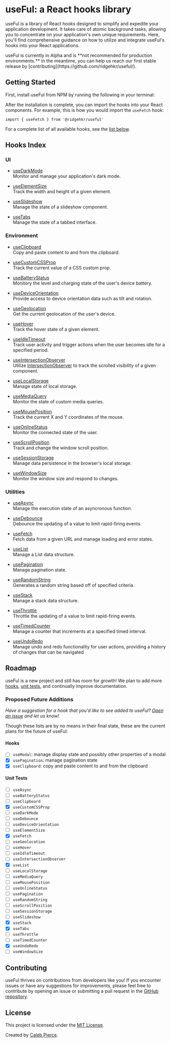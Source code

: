 
# useFul: a React hooks library

useFul is a library of React hooks designed to simplify and expedite your application development. It takes care of atomic background tasks, allowing you to concentrate on your application's own unique requirements. Here, you'll find comprehensive guidance on how to utilize and integrate useFul's hooks into your React applications.

<Callout emoji='⚠️'>
  useFul is currently in Alpha and is **not recommended for production
  environments.** In the meantime, you can help us reach our first stable
  release by [contributing](https://github.com/ridgehkr/useful/).
</Callout>

## Getting Started

First, install useFul from NPM by running the following in your terminal:

<Install />

After the installation is complete, you can import the hooks into your React components. For example, this is how you would import the `useFetch` hook:

```tsx
import { useFetch } from '@ridgehkr/useful'
```

For a complete list of all available hooks, see the [list below](#hooks-index).

## Hooks Index

### UI

- [useDarkMode](/hooks/useDarkMode)\
  Monitor and manage your application's dark mode.

- [useElementSize](/hooks/useElementSize)\
  Track the width and height of a given element.

- [useSlideshow](/hooks/useSlideshow)\
  Manage the state of a slideshow component.

- [useTabs](/hooks/useTabs)\
  Manage the state of a tabbed interface.

### Environment

- [useClipboard](/hooks/useClipboard)\
  Copy and paste content to and from the clipboard.

- [useCustomCSSProp](/hooks/useCustomCSSProp)\
  Track the current value of a CSS custom prop.

- [useBatteryStatus](/hooks/useBatteryStatus)\
  Monitory the level and charging state of the user's device battery.

- [useDeviceOrientation](/hooks/useDeviceOrientation)\
  Provide access to device orientation data such as tilt and rotation.

- [useGeolocation](/hooks/useGeolocation)\
  Get the current geolocation of the user's device.

- [useHover](/hooks/useHover)\
  Track the hover state of a given element.

- [useIdleTimeout](/hooks/useIdleTimeout)\
  Track user activity and trigger actions when the user becomes idle for a specified period.

- [useIntersectionObserver](/hooks/useIntersectionObserver)\
  Utilize [IntersectionObserver](https://developer.mozilla.org/en-US/docs/Web/API/Intersection_Observer_API) to track the scrolled visibility of a given component.

- [useLocalStorage](/hooks/useLocalStorage)\
  Manage state of local storage.

- [useMediaQuery](/hooks/useMediaQuery)\
  Monitor the state of custom media queries.

- [useMousePosition](/hooks/useMousePosition)\
  Track the current X and Y coordinates of the mouse.

- [useOnlineStatus](/hooks/useOnlineStatus)\
  Monitor the connected state of the user.

- [useScrollPosition](/hooks/useScrollPosition)\
  Track and change the window scroll position.

- [useSessionStorage](/hooks/useSessionStorage)\
  Manage data persistence in the browser's local storage.

- [useWindowSize](/hooks/useWindowSize)\
  Monitor the window size and respond to changes.

### Utilities

- [useAsync](/hooks/useAsync)\
  Manage the execution state of an asyncronous function.

- [useDebounce](/hooks/useDebounce)\
  Debounce the updating of a value to limit rapid-firing events.

- [useFetch](/hooks/useFetch)\
  Fetch data from a given URL and manage loading and error states.

- [useList](/hooks/useList)\
  Manage a List data structure.

- [usePagination](/hooks/usePagination)\
  Manage pagination state.

- [useRandomString](/hooks/useRandomString)\
  Generates a random string based off of specified criteria.

- [useStack](/hooks/useStack)\
  Manage a stack data structure.

- [useThrottle](/hooks/useThrottle)\
  Throttle the updating of a value to limit rapid-firing events.

- [useTimedCounter](/hooks/useTimedCounter)\
  Manage a counter that increments at a specified timed interval.

- [useUndoRedo](/hooks/useUndoRedo)\
  Manage undo and redo functionality for user actions, providing a history of changes that can be navigated

## Roadmap

useFul is a new project and still has room for growth! We plan to add more [hooks](#proposed-future-additions), [unit tests](#unit-tests), and continually improve documentation.

### Proposed Future Additions

_Have a suggestion for a hook that you'd like to see added to useFul? [Open an issue](https://github.com/ridgehkr/useful/issues/new) and let us know!_

Though these lists are by no means in their final state, these are the current plans for the future of useFul:

#### Hooks

- [ ] `useModal`: manage display state and possibly other properties of a modal
- [x] `usePagination`: manage pagination state
- [x] `useClipboard`: copy and paste content to and from the clipboard

#### Unit Tests

- [ ] `useAsync`
- [ ] `useBatteryStatus`
- [ ] `useClipboard`
- [x] `useCustomCSSProp`
- [ ] `useDarkMode`
- [ ] `useDebounce`
- [ ] `useDeviceOrientation`
- [ ] `useElementSize`
- [x] `useFetch`
- [ ] `useGeolocation`
- [ ] `useHover`
- [ ] `useIdleTimeout`
- [ ] `useIntersectionObserver`
- [x] `useList`
- [ ] `useLocalStorage`
- [ ] `useMediaQuery`
- [ ] `useMousePosition`
- [ ] `useOnlineStatus`
- [ ] `usePagination`
- [ ] `useRandomString`
- [ ] `useScrollPosition`
- [ ] `useSessionStorage`
- [ ] `useSlideshow`
- [x] `useStack`
- [x] `useTabs`
- [ ] `useThrottle`
- [ ] `useTimedCounter`
- [x] `useUndoRedo`
- [ ] `useWindowSize`

## Contributing

useFul thrives on contributions from developers like you! If you encounter issues or have any suggestions for improvements, please feel free to contribute by opening an issue or submitting a pull request in the [GitHub repository](https://github.com/ridgehkr/useful).

## License

This project is licensed under the [MIT License](https://github.com/ridgehkr/hooks/blob/master/LICENSE.txt).

Created by [Caleb Pierce](https://calebpierce.dev).
